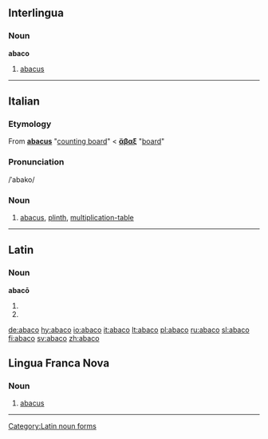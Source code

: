 ==Interlingua==

===Noun===
'''abaco'''

# [[abacus]]

----

==Italian==

===Etymology===
From {{etyl|la|it}} '''[[abacus#Latin|abacus]]''' "[[counting board]]" < {{etyl|grc|it}} '''[[ἄβαξ]]''' {{italbrac|abax}} "[[board]]"

===Pronunciation===
/ˈabako/

===Noun===
{{it-noun|abac|m|o|hi}}

# [[abacus]], [[plinth]], [[multiplication-table]]

----

==Latin==

===Noun===
'''abacō''' {{m}}

# {{inflection of|abacus#Latin|abacus|dat|s}}
# {{inflection of|abacus#Latin|abacus|abl|s}}

[[Category:Latin noun forms]]

[[de:abaco]]
[[hy:abaco]]
[[io:abaco]]
[[it:abaco]]
[[lt:abaco]]
[[pl:abaco]]
[[ru:abaco]]
[[sl:abaco]]
[[fi:abaco]]
[[sv:abaco]]
[[zh:abaco]]

==Lingua Franca Nova==

===Noun===
{{infl|lfn|noun}}

# [[abacus]]

----